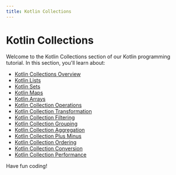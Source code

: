 ```yaml
---
title: Kotlin Collections
---
```


# Kotlin Collections

Welcome to the Kotlin Collections section of our Kotlin programming tutorial. In this section, you'll learn about:

- [Kotlin Collections Overview](./0-kotlin-collections-overview.mdx)
- [Kotlin Lists](./1-kotlin-lists.mdx)
- [Kotlin Sets](./2-kotlin-sets.mdx)
- [Kotlin Maps](./3-kotlin-maps.mdx)
- [Kotlin Arrays](./4-kotlin-arrays.mdx)
- [Kotlin Collection Operations](./5-kotlin-collection-operations.mdx)
- [Kotlin Collection Transformation](./6-kotlin-collection-transformation.mdx)
- [Kotlin Collection Filtering](./7-kotlin-collection-filtering.mdx)
- [Kotlin Collection Grouping](./8-kotlin-collection-grouping.mdx)
- [Kotlin Collection Aggregation](./9-kotlin-collection-aggregation.mdx)
- [Kotlin Collection Plus Minus](./10-kotlin-collection-plus-minus.mdx)
- [Kotlin Collection Ordering](./11-kotlin-collection-ordering.mdx)
- [Kotlin Collection Conversion](./12-kotlin-collection-conversion.mdx)
- [Kotlin Collection Performance](./13-kotlin-collection-performance.mdx)

Have fun coding!